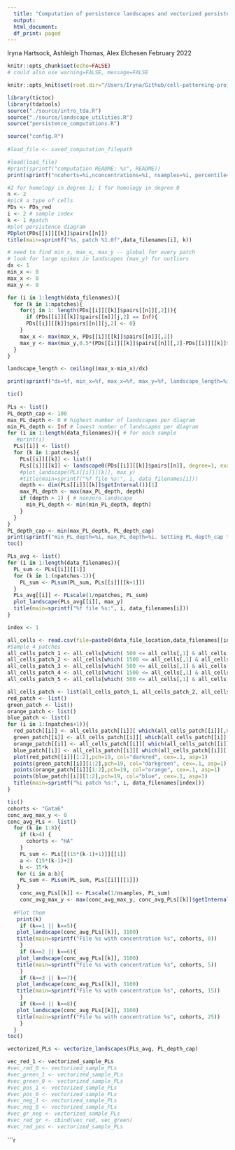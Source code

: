 ```yaml
---
  title: "Computation of persistence landscapes and vectorized persistence landscapes for one type of cells"
  output:
  html_document:
  df_print: paged
---
```

Iryna Hartsock, Ashleigh Thomas, Alex Elchesen
February 2022

```r
knitr::opts_chunk$set(echo=FALSE)
# could also use warning=FALSE, message=FALSE
```
```r
knitr::opts_knit$set(root.dir="/Users/Iryna/Github/cell-patterning-project")
```
```r
library(tictoc)
library(tdatools)
source("./source/intro_tda.R")
source("./source/landscape_utilities.R")
source("persistence_computations.R")
```

```r

source("config.R")
 
#load_file <- saved_computation_filepath
```


```r
#load(load_file)
#print(sprintf("computation README: %s", README))
print(sprintf("ncohorts=%i,nconcentrations=%i, nsamples=%i, percentile=%i, npatches=%i", ncohorts,  nconcentrations, nsamples, percentile, npatches))
```

```r
#2 for homology in degree 1; 1 for homology in degree 0
n <- 2 
#pick a type of cells
PDs <- PDs_red 
i <- 2 # sample index
k <- 1 #patch
#plot persistence diagram
PDplot(PDs[[i]][[k]]$pairs[[n]])
title(main=sprintf("%s, patch %1.0f",data_filenames[i], k))

```

```r
# need to find min_x, max_x, max_y -- global for every patch
# look for large spikes in landscapes (max_y) for outliers
dx <- 1
min_x <- 0
max_x <- 0
max_y <- 0

for (i in 1:length(data_filenames)){
  for (k in 1:npatches){
    for(j in 1: length(PDs[[i]][[k]]$pairs[[n]][,2])){
      if (PDs[[i]][[k]]$pairs[[n]][j,2] == Inf){
      PDs[[i]][[k]]$pairs[[n]][j,2] <- 0}
    }
    max_x <- max(max_x, PDs[[i]][[k]]$pairs[[n]][,2])
    max_y <- max(max_y,0.5*(PDs[[i]][[k]]$pairs[[n]][,2]-PDs[[i]][[k]]$pairs[[n]][,1]))
  }
}

landscape_length <- ceiling((max_x-min_x)/dx)

print(sprintf("dx=%f, min_x=%f, max_x=%f, max_y=%f, landscape_length=%i", dx, min_x, max_x, max_y, landscape_length))
```


```r
 
tic()
 
PLs <- list()
PL_depth_cap <- 100
max_PL_depth <- 0 # highest number of landscapes per diagram
min_PL_depth <- Inf # lowest number of landscapes per diagram
for (i in 1:length(data_filenames)){ # for each sample
   #print(i)
  PLs[[i]] <- list()
  for (k in 1:patches){
    PLs[[i]][[k]] <- list()
    PLs[[i]][[k]] <- landscape0(PDs[[i]][[k]]$pairs[[n]], degree=1, exact=FALSE, dx=dx, min_x=min_x, max_x=max_x)
    #plot_landscape(PLs[[i]][[k]], max_y)
    #title(main=sprintf("%f file %s:", i, data_filenames[i]))
    depth <- dim(PLs[[i]][[k]]$getInternal())[1]
    max_PL_depth <- max(max_PL_depth, depth)
    if (depth > 1) { # nonzero landscape
      min_PL_depth <- min(min_PL_depth, depth)
    }
  }
}
PL_depth_cap <- min(max_PL_depth, PL_depth_cap)
print(sprintf("min_PL_depth=%i, max_PL_depth=%i. Setting PL_depth_cap to %i", min_PL_depth, max_PL_depth, PL_depth_cap))
toc()
```

```r
PLs_avg <- list()
for (i in 1:length(data_filenames)){
  PL_sum <- PLs[[i]][[1]]
  for (k in 1:(npatches-1)){
    PL_sum <- PLsum(PL_sum, PLs[[i]][[k+1]])
  }
  PLs_avg[[i]] <- PLscale(1/npatches, PL_sum)
  plot_landscape(PLs_avg[[i]], max_y)
  title(main=sprintf("%f file %s:", i, data_filenames[i]))
}

```

```r
index <- 1

all_cells <- read.csv(file=paste0(data_file_location,data_filenames[[index]]), header=TRUE)
#Sample 4 patches
all_cells_patch_1 <- all_cells[which( 500 <= all_cells[,1] & all_cells[,1] < 1500 & 500 <= all_cells[,2] & all_cells[,2] < 1500),]
all_cells_patch_2 <- all_cells[which( 1500 <= all_cells[,1] & all_cells[,1] < 2500 & 500 <= all_cells[,2] & all_cells[,2] < 1500),]
all_cells_patch_3 <- all_cells[which( 500 <= all_cells[,1] & all_cells[,1] < 1500 & 1500 <= all_cells[,2] & all_cells[,2] < 2500),]
all_cells_patch_4 <- all_cells[which( 1500 <= all_cells[,1] & all_cells[,1] < 2500 & 1500 <= all_cells[,2] & all_cells[,2] < 2500),]
all_cells_patch_5 <- all_cells[which( 500 <= all_cells[,1] & all_cells[,1] < 2500 & 500 <= all_cells[,2] & all_cells[,2] < 2500),]

all_cells_patch <- list(all_cells_patch_1, all_cells_patch_2, all_cells_patch_3, all_cells_patch_4, all_cells_patch_5)
red_patch <- list()
green_patch <- list()
orange_patch <- list()
blue_patch <- list()
for (i in 1:(npatches+1)){
  red_patch[[i]] <- all_cells_patch[[i]][ which(all_cells_patch[[i]][,8]==0 & all_cells_patch[[i]][,9]==1), ]         
  green_patch[[i]] <- all_cells_patch[[i]][ which(all_cells_patch[[i]][,8]==1 & all_cells_patch[[i]][,9]==0), ]         
  orange_patch[[i]] <- all_cells_patch[[i]][ which(all_cells_patch[[i]][,8]==1 & all_cells_patch[[i]][,9]==1), ]
  blue_patch[[i]] <- all_cells_patch[[i]][ which(all_cells_patch[[i]][,8]==0 & all_cells_patch[[i]][,9]==0), ]
  plot(red_patch[[i]][1:2],pch=19, col="darkred", cex=.1, asp=1)
  points(green_patch[[i]][1:2],pch=19, col="darkgreen", cex=.1, asp=1)
  points(orange_patch[[i]][1:2],pch=19, col="orange", cex=.1, asp=1)
  points(blue_patch[[i]][1:2],pch=19, col="blue", cex=.1, asp=1)
  title(main=sprintf("%i patch %s:", i, data_filenames[index]))
}  
```


```r
tic()
cohorts <- "Gata6"
conc_avg_max_y <- 0
conc_avg_PLs <- list()
  for (k in 1:8){
    if (k>4) {
      cohorts <- "HA"
    }
    PL_sum <- PLs[[(15*(k-1)+1)]][[1]]
    a <- (15*(k-1)+2)
    b <- 15*k
   for (i in a:b){
    PL_sum <- PLsum(PL_sum, PLs[[i]][[1]])
   }
    conc_avg_PLs[[k]] <- PLscale(1/nsamples, PL_sum)
    conc_avg_max_y <- max(conc_avg_max_y, conc_avg_PLs[[k]]$getInternal()[1,,2], na.rm=TRUE)
  
  #Plot them 
   print(k)
    if (k==1 || k==5){
   plot_landscape(conc_avg_PLs[[k]], 3100)
   title(main=sprintf("File %s with concentration %s", cohorts, 0)) 
    }
    if (k==2 || k==6){
   plot_landscape(conc_avg_PLs[[k]], 3100)
   title(main=sprintf("File %s with concentration %s", cohorts, 5)) 
    }
    if (k==3 || k==7){
   plot_landscape(conc_avg_PLs[[k]], 3100)
   title(main=sprintf("File %s with concentration %s", cohorts, 15)) 
    }
    if (k==4 || k==8){
   plot_landscape(conc_avg_PLs[[k]], 3100)
   title(main=sprintf("File %s with concentration %s", cohorts, 25)) 
    }
  } 
toc()
```


```r
vectorized_PLs <- vectorize_landscapes(PLs_avg, PL_depth_cap) 

vec_red_1 <- vectorized_sample_PLs
#vec_red_0 <- vectorized_sample_PLs
#vec_green_1 <- vectorized_sample_PLs
#vec_green_0 <- vectorized_sample_PLs
#vec_pos_1 <- vectorized_sample_PLs
#vec_pos_0 <- vectorized_sample_PLs
#vec_neg_1 <- vectorized_sample_PLs
#vec_neg_0 <- vectorized_sample_PLs
#vec_gr_neg <- vectorized_sample_PLs
#vec_red_gr <- cbind(vec_red, vec_green)
#vec_red_pos <- vectorized_sample_PLs
```

```r